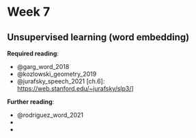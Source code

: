 # Week 7

## Unsupervised learning (word embedding)

**Required reading**:

- @garg_word_2018
- @kozlowski_geometry_2019
- @jurafsky_speech_2021 [ch.6]: [https://web.stanford.edu/~jurafsky/slp3/](https://web.stanford.edu/~jurafsky/slp3/)]

**Further reading**:

- @rodriguez_word_2021
- 
- 